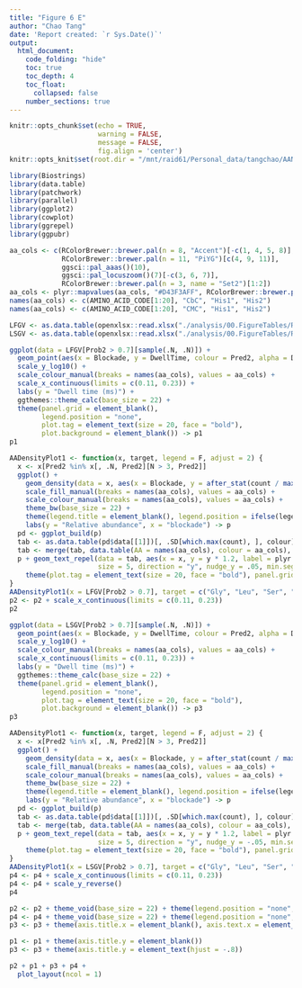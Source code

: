```yaml
---
title: "Figure 6 E"
author: "Chao Tang"
date: 'Report created: `r Sys.Date()`'
output: 
  html_document: 
    code_folding: "hide"
    toc: true
    toc_depth: 4
    toc_float: 
      collapsed: false
    number_sections: true
---
```


```r
knitr::opts_chunk$set(echo = TRUE, 
                      warning = FALSE, 
                      message = FALSE, 
                      fig.align = 'center')
knitr::opts_knit$set(root.dir = "/mnt/raid61/Personal_data/tangchao/AANanopore")
```

```r
library(Biostrings)
library(data.table)
library(patchwork)
library(parallel)
library(ggplot2)
library(cowplot)
library(ggrepel)
library(ggpubr)
```

```r
aa_cols <- c(RColorBrewer::brewer.pal(n = 8, "Accent")[-c(1, 4, 5, 8)], 
             RColorBrewer::brewer.pal(n = 11, "PiYG")[c(4, 9, 11)], 
             ggsci::pal_aaas()(10), 
             ggsci::pal_locuszoom()(7)[-c(3, 6, 7)], 
             RColorBrewer::brewer.pal(n = 3, name = "Set2")[1:2])
aa_cols <- plyr::mapvalues(aa_cols, "#D43F3AFF", RColorBrewer::brewer.pal(n = 8, name = "BrBG")[1])
names(aa_cols) <- c(AMINO_ACID_CODE[1:20], "CbC", "His1", "His2")
names(aa_cols) <- c(AMINO_ACID_CODE[1:20], "CMC", "His1", "His2")
```

```r
LFGV <- as.data.table(openxlsx::read.xlsx("./analysis/00.FigureTables/Rebuttal/Nov12/Figures/Data/Fig6E.xlsx", 1))
LSGV <- as.data.table(openxlsx::read.xlsx("./analysis/00.FigureTables/Rebuttal/Nov12/Figures/Data/Fig6E.xlsx", 2))
```

```r
ggplot(data = LFGV[Prob2 > 0.7][sample(.N, .N)]) + 
  geom_point(aes(x = Blockade, y = DwellTime, colour = Pred2, alpha = D1), size = 1) + 
  scale_y_log10() + 
  scale_colour_manual(breaks = names(aa_cols), values = aa_cols) + 
  scale_x_continuous(limits = c(0.11, 0.23)) + 
  labs(y = "Dwell time (ms)") + 
  ggthemes::theme_calc(base_size = 22) + 
  theme(panel.grid = element_blank(), 
        legend.position = "none", 
        plot.tag = element_text(size = 20, face = "bold"), 
        plot.background = element_blank()) -> p1
p1
```

```r
AADensityPlot1 <- function(x, target, legend = F, adjust = 2) {
  x <- x[Pred2 %in% x[, .N, Pred2][N > 3, Pred2]]
  ggplot() +
    geom_density(data = x, aes(x = Blockade, y = after_stat(count / max(count)), fill = Pred2, colour = Pred2), adjust = adjust, alpha = 0.5) + 
    scale_fill_manual(breaks = names(aa_cols), values = aa_cols) + 
    scale_colour_manual(breaks = names(aa_cols), values = aa_cols) + 
    theme_bw(base_size = 22) + 
    theme(legend.title = element_blank(), legend.position = ifelse(legend, "right", "none")) + 
    labs(y = "Relative abundance", x = "blockade") -> p
  pd <- ggplot_build(p)
  tab <- as.data.table(pd$data[[1]])[, .SD[which.max(count), ], colour][order(count, decreasing = T), ][colour %in% aa_cols[target]]
  tab <- merge(tab, data.table(AA = names(aa_cols), colour = aa_cols), by = "colour")
  p + geom_text_repel(data = tab, aes(x = x, y = y * 1.2, label = plyr::mapvalues(AA, AMINO_ACID_CODE, names(AMINO_ACID_CODE)), colour = AA), 
                      size = 5, direction = "y", nudge_y = .05, min.segment.length = unit(100, "cm")) + 
    theme(plot.tag = element_text(size = 20, face = "bold"), panel.grid = element_blank())
}
AADensityPlot1(x = LFGV[Prob2 > 0.7], target = c("Gly", "Leu", "Ser", "Val", "Phe")) -> p2
p2 <- p2 + scale_x_continuous(limits = c(0.11, 0.23))
p2
```

```r
ggplot(data = LSGV[Prob2 > 0.7][sample(.N, .N)]) + 
  geom_point(aes(x = Blockade, y = DwellTime, colour = Pred2, alpha = D1), size = 1) + 
  scale_y_log10() + 
  scale_colour_manual(breaks = names(aa_cols), values = aa_cols) + 
  scale_x_continuous(limits = c(0.11, 0.23)) + 
  labs(y = "Dwell time (ms)") + 
  ggthemes::theme_calc(base_size = 22) + 
  theme(panel.grid = element_blank(), 
        legend.position = "none", 
        plot.tag = element_text(size = 20, face = "bold"), 
        plot.background = element_blank()) -> p3
p3
```


```r
AADensityPlot1 <- function(x, target, legend = F, adjust = 2) {
  x <- x[Pred2 %in% x[, .N, Pred2][N > 3, Pred2]]
  ggplot() +
    geom_density(data = x, aes(x = Blockade, y = after_stat(count / max(count)), fill = Pred2, colour = Pred2), adjust = adjust, alpha = 0.5) + 
    scale_fill_manual(breaks = names(aa_cols), values = aa_cols) + 
    scale_colour_manual(breaks = names(aa_cols), values = aa_cols) + 
    theme_bw(base_size = 22) + 
    theme(legend.title = element_blank(), legend.position = ifelse(legend, "right", "none")) + 
    labs(y = "Relative abundance", x = "blockade") -> p
  pd <- ggplot_build(p)
  tab <- as.data.table(pd$data[[1]])[, .SD[which.max(count), ], colour][order(count, decreasing = T), ][colour %in% aa_cols[target]]
  tab <- merge(tab, data.table(AA = names(aa_cols), colour = aa_cols), by = "colour")
  p + geom_text_repel(data = tab, aes(x = x, y = y * 1.2, label = plyr::mapvalues(AA, AMINO_ACID_CODE, names(AMINO_ACID_CODE)), colour = AA), 
                      size = 5, direction = "y", nudge_y = -.05, min.segment.length = unit(100, "cm")) + 
    theme(plot.tag = element_text(size = 20, face = "bold"), panel.grid = element_blank())
}
AADensityPlot1(x = LSGV[Prob2 > 0.7], target = c("Gly", "Leu", "Ser", "Val", "Phe")) -> p4
p4 <- p4 + scale_x_continuous(limits = c(0.11, 0.23))
p4 <- p4 + scale_y_reverse()
p4
```

```r
p2 <- p2 + theme_void(base_size = 22) + theme(legend.position = "none", plot.margin = unit(c(1, 1, 0, 1), "line"), plot.tag = element_text(face = "bold"))
p4 <- p4 + theme_void(base_size = 22) + theme(legend.position = "none", plot.margin = unit(c(0, 1, 1, 1), "line"))
p3 <- p3 + theme(axis.title.x = element_blank(), axis.text.x = element_blank(), axis.ticks.x = element_blank(), plot.margin = unit(c(0, 1, 0, 1), "line"))
```

```r
p1 <- p1 + theme(axis.title.y = element_blank())
p3 <- p3 + theme(axis.title.y = element_text(hjust = -.8))
```

```r
p2 + p1 + p3 + p4 + 
  plot_layout(ncol = 1)
```
